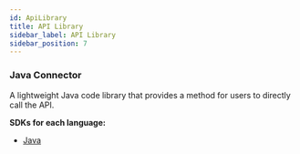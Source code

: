 ```yaml
---
id: ApiLibrary
title: API Library
sidebar_label: API Library
sidebar_position: 7
---
```


### Java Connector

A lightweight Java code library that provides a method for users to directly call the API.

**SDKs for each language:**

- [Java](https://github.com/xt-com/xt4-java-demo)
